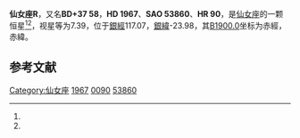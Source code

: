 {{Starbox begin
| name = 仙女座R
}}
{{Starbox observe
| epoch = [[J2000.0|J2000.0]]
| constell = [[仙女座|仙女座]]<ref name=SIMBAD>{{cite web
 | url=http://simbad.u-strasbg.fr/simbad/sim-id?Ident=HR+90
 | title=Pulsating variable Star
 | publisher=Centre de Données astronomiques de Strasbourg
 | work=SIMBAD
 | accessdate=2012-07-13
 | archive-date=2019-08-12
 | archive-url=https://web.archive.org/web/20190812033656/http://simbad.u-strasbg.fr/simbad/sim-id?Ident=HR+90
 | dead-url=no
 }}</ref><ref name=DATA>{{cite web
 | url=http://vizier.u-strasbg.fr/viz-bin/VizieR-5?-out.add=.&-source=5050&-corr=PK=HR&-out.max=9999&HR=90
 | title=VizieR Detailed Page
 | accessdate=2012-07-13
 | archive-date=2016-03-05
 | archive-url=https://web.archive.org/web/20160305214031/http://vizier.u-strasbg.fr/viz-bin/VizieR-5?-out.add=.&-source=5050&-corr=PK=HR&-out.max=9999&HR=90
 | dead-url=no
 }}</ref>
| 星官 = 
| ra = {{RA|0|24|2}}<ref name=SIMBAD /><ref name=DATA />
| dec = {{DEC|+38|34|38}}<ref name=SIMBAD /><ref name=DATA />
| appmag_v = 7.39<ref name=SIMBAD /><ref name=DATA />
}}
{{Starbox character
| class = S6.5IIIeZr6Ti2<ref name=SIMBAD /><ref name=DATA />
| b-v = 1.97<ref name=SIMBAD /><ref name=DATA />
| u-b = 1.25<ref name=SIMBAD /><ref name=DATA />
| r-i = 2.21<ref name=SIMBAD /><ref name=DATA />
| variable = 
}}
{{Starbox astrometry
| radial_v = 1.25
| prop_mo_ra = -11
| parallax = 
| p_error = 
}}
{{Starbox catalog
| names =BD+37 58，[[SAO星表|SAO]] 53860，[[HD星表|HD]] 1967，[[HR星表|HR]] 90}}
{{Starbox reference |Simbad=HR+90}}
{{Starbox end}}

'''仙女座R'''，又名'''BD+37 58'''，'''HD 1967'''、'''SAO 53860'''、'''HR 90'''，是[[仙女座|仙女座]]的一颗恒星<ref name=SIMBAD /><ref name=DATA />，视星等为7.39，位于[[銀道座標系|銀經]]117.07，[[銀道座標系|銀緯]]-23.98，其[[B1900.0|B1900.0]]坐标为赤經{{RA|0|18|44.8}}，赤緯{{DEC|+38|-23.98|25}}。

== 参考文献 ==
{{reflist}}

{{star-stub}}

{{仙女座恒星}}
[[Category:仙女座|Category:仙女座]]
[[Category:HD和HDE天體|1967]]
[[Category:HR天體|0090]]
[[Category:SAO天體|53860]]
